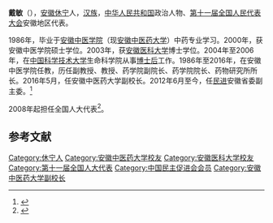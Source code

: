 '''戴敏'''（{{bd|1964年||}}），[[安徽省|安徽]][[休宁县|休宁]]人，[[汉族|汉族]]，[[中华人民共和国|中华人民共和国]]政治人物、[[第十一届全国人民代表大会|第十一届全国人民代表大会]]安徽地区代表。

1986年，毕业于[[安徽中医学院|安徽中医学院]]（现[[安徽中医药大学|安徽中医药大学]]）中药专业学习。2000年，获安徽中医学院硕士学位。2003年，获[[安徽医科大学|安徽医科大学]]博士学位。2004年至2006年，在[[中国科学技术大学|中国科学技术大学]]生命科学院从事[[博士后|博士后]]工作。1986年至2016年，在安徽中医学院任教，历任副教授、教授、药学院副院长、药学院院长、药物研究所所长。2016年5月，任安徽中医药大学副校长。2012年6月至今，任[[中国民主促进会|民进]]安徽省委副主委。<ref>{{cite news|title=民进安徽省委现任领导简介|url=http://www.ahmj.org.cn/Newslist.asp?Tid=27&Ntype=153|publisher=中国民主促进会安徽省委员会|accessdate=2017-09-30|archive-date=2020-08-10|archive-url=https://web.archive.org/web/20200810162536/http://www.ahmj.org.cn/Newslist.asp?Tid=27&Ntype=153|dead-url=no}}</ref>

2008年起担任全国人大代表<ref>{{cite news|title=全国人大代表信息-戴敏|url= http://210.82.31.1:8084/delegate/viewDelegate.action?dbid=111056|accessdate=2013-04-05|newspaper=全国人大网|archive-url=https://web.archive.org/web/20140407060757/http://www.npc.gov.cn/delegate/viewDelegate.action?dbid=111056|archive-date=2014-04-07|dead-url=yes}}</ref>。

== 参考文献 ==
{{reflist}}

{{DEFAULTSORT:Dai戴}}
[[Category:休宁人|Category:休宁人]]
[[Category:安徽中医药大学校友|Category:安徽中医药大学校友]]
[[Category:安徽医科大学校友|Category:安徽医科大学校友]]
[[Category:第十一届全国人大代表|Category:第十一届全国人大代表]]
[[Category:中国民主促进会会员|Category:中国民主促进会会员]]
[[Category:安徽中医药大学副校长|Category:安徽中医药大学副校长]]